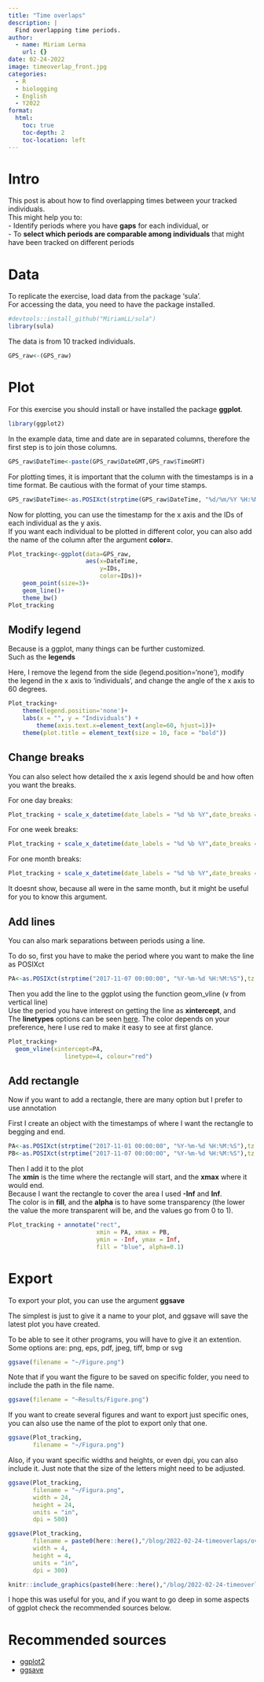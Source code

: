 ```yaml
---
title: "Time overlaps"
description: |
  Find overlapping time periods.
author:
  - name: Miriam Lerma
    url: {}
date: 02-24-2022
image: timeoverlap_front.jpg
categories:
  - R
  - biologging
  - English
  - Y2022
format:
  html:
    toc: true
    toc-depth: 2
    toc-location: left
---
```


# Intro

This post is about how to find overlapping times between your tracked individuals. <br>
This might help you to: <br>
- Identify periods where you have **gaps** for each individual, or <br>
- To **select which periods are comparable among individuals** that might have been tracked on different periods <br>


# Data
To replicate the exercise, load data from the package 'sula'. <br>
For accessing the data, you need to have the package installed. 

```r
#devtools::install_github("MiriamLL/sula")
library(sula)
```

The data is from 10 tracked individuals.

```r
GPS_raw<-(GPS_raw)
```

# Plot

For this exercise you should install or have installed the package **ggplot**.

```r
library(ggplot2)
```


In the example data, time and date are in separated columns, therefore the first step is to join those columns.

```r
GPS_raw$DateTime<-paste(GPS_raw$DateGMT,GPS_raw$TimeGMT)
```

For plotting times, it is important that the column with the timestamps is in a time format.
Be cautious with the format of your time stamps.

```r
GPS_raw$DateTime<-as.POSIXct(strptime(GPS_raw$DateTime, "%d/%m/%Y %H:%M:%S"),tz = "GMT")
```


Now for plotting, you can use the timestamp for the x axis and the IDs of each individual as the y axis.  
If you want each individual to be plotted in different color, you can also add the name of the column after the argument **color=**.

```r
Plot_tracking<-ggplot(data=GPS_raw,
                      aes(x=DateTime,
                          y=IDs,
                          color=IDs))+
    geom_point(size=3)+
    geom_line()+
    theme_bw()
Plot_tracking
```



## Modify legend
Because is a ggplot, many things can be further customized.  
Such as the **legends**

Here, I remove the legend from the side (legend.position='none'), modify the legend in the x axis to 'individuals', and change the angle of the x axis to 60 degrees. 

```r
Plot_tracking+
    theme(legend.position='none')+
    labs(x = "", y = "Individuals") +
        theme(axis.text.x=element_text(angle=60, hjust=1))+
    theme(plot.title = element_text(size = 10, face = "bold"))
```

## Change breaks
You can also select how detailed the x axis legend should be and how often you want the breaks.

For one day breaks:

```r
Plot_tracking + scale_x_datetime(date_labels = "%d %b %Y",date_breaks = "1 day")
```

For one week breaks:

```r
Plot_tracking + scale_x_datetime(date_labels = "%d %b %Y",date_breaks = "1 week")
```

For one month breaks:

```r
Plot_tracking + scale_x_datetime(date_labels = "%d %b %Y",date_breaks = "1 month")
```

It doesnt show, because all were in the same month, but it might be useful for you to know this argument. 

## Add lines
You can also mark separations between periods using a line.

To do so, first you have to make the period where you want to make the line as POSIXct

```r
PA<-as.POSIXct(strptime("2017-11-07 00:00:00", "%Y-%m-%d %H:%M:%S"),tz = "GMT")
```

Then you add the line to the ggplot using the function geom_vline (v from vertical line) <br>
Use the period you have interest on getting the line as **xintercept**, and <br>
The **linetypes** options can be seen [here](http://www.cookbook-r.com/Graphs/Shapes_and_line_types/).
The color depends on your preference, here I use red to make it easy to see at first glance.

```r
Plot_tracking+
  geom_vline(xintercept=PA,
                linetype=4, colour="red")
```

## Add rectangle

Now if you want to add a rectangle, there are many option but I prefer to use annotation

First I create an object with the timestamps of where I want the rectangle to begging and end.

```r
PA<-as.POSIXct(strptime("2017-11-01 00:00:00", "%Y-%m-%d %H:%M:%S"),tz = "GMT")
PB<-as.POSIXct(strptime("2017-11-07 00:00:00", "%Y-%m-%d %H:%M:%S"),tz = "GMT")
```

Then I add it to the plot <br>
The **xmin** is the time where the rectangle will start, and the **xmax** where it would end. <br>
Because I want the rectangle to cover the area I used **-Inf** and **Inf**. <br>
The color is in **fill**, and the **alpha** is to have some transparency (the lower the value the more transparent will be, and the values go from 0 to 1).

```r
Plot_tracking + annotate("rect",
                         xmin = PA, xmax = PB, 
                         ymin = -Inf, ymax = Inf,  
                         fill = "blue", alpha=0.1)
```

# Export

To export your plot, you can use the argument **ggsave**

The simplest is just to give it a name to your plot, and ggsave will save the latest plot you have created.

To be able to see it other programs, you will have to give it an extention. Some options are: png, eps, pdf, jpeg, tiff, bmp or svg

```r
ggsave(filename = "~/Figure.png")
```

Note that if you want the figure to be saved on specific folder, you need to include the path in the file name.

```r
ggsave(filename = "~Results/Figure.png")
```

If you want to create several figures and want to export just specific ones, you can also use the name of the plot to export only that one.

```r
ggsave(Plot_tracking, 
       filename = "~/Figura.png")
```

Also, if you want specific widths and heights, or even dpi, you can also include it. 
Just note that the size of the letters might need to be adjusted.

```r
ggsave(Plot_tracking, 
       filename = "~/Figura.png",
       width = 24, 
       height = 24, 
       units = "in",
       dpi = 500)
```

```r
ggsave(Plot_tracking, 
       filename = paste0(here::here(),"/blog/2022-02-24-timeoverlaps/overlaps_export.jpg"),
       width = 4, 
       height = 4, 
       units = "in",
       dpi = 300)
```

```r
knitr::include_graphics(paste0(here::here(),"/blog/2022-02-24-timeoverlaps/overlaps_export.jpg"))
```

I hope this was useful for you, and if you want to go deep in some aspects of ggplot check the recommended sources below.

# Recommended sources

- [ggplot2](https://ggplot2.tidyverse.org/index.html)
- [ggsave](https://ggplot2.tidyverse.org/reference/ggsave.html) 
